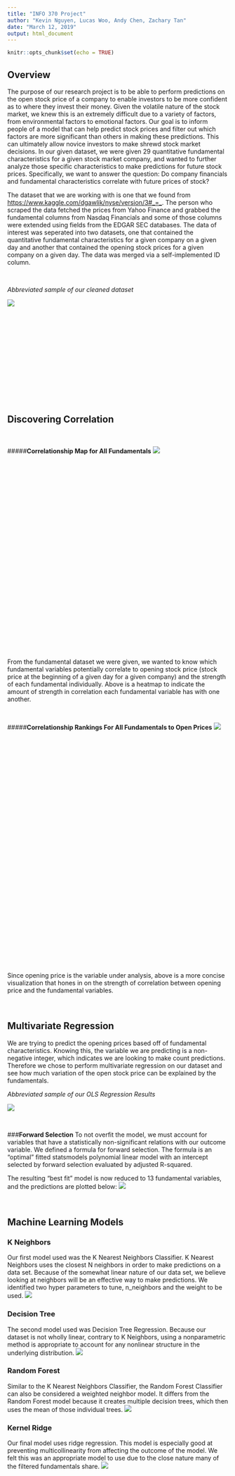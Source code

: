 ---
title: "INFO 370 Project"
author: "Kevin Nguyen, Lucas Woo, Andy Chen, Zachary Tan"
date: "March 12, 2019"
output: html_document
---

```{r setup, include=FALSE}
knitr::opts_chunk$set(echo = TRUE)
```

## **Overview**
The purpose of our research project is to be able to perform predictions on the open stock price of a company to enable investors to be more confident as to where they invest their money. Given the volatile nature of the stock market, we knew this is an extremely difficult due to a variety of factors, from environmental factors to emotional factors. Our goal is to inform people of a model that can help predict stock prices and filter out which factors are more significant than others in making these predictions. This can ultimately allow novice investors to make shrewd stock market decisions. In our given dataset, we were given 29 quantitative fundamental characteristics for a given stock market company, and wanted to further analyze those specific characteristics to make predictions for future stock prices. Specifically, we want to answer the question: Do company financials and fundamental characteristics correlate with future prices of stock?

The dataset that we are working with is one that we found from <https://www.kaggle.com/dgawlik/nyse/version/3#_=_>. The person who scraped the data fetched the prices from Yahoo Finance and grabbed the fundamental columns from Nasdaq Financials and some of those columns were extended using fields from the EDGAR SEC databases. The data of interest was seperated into two datasets, one that contained the quantitative fundamental characteristics for a given company on a given day and another that contained the opening stock prices for a given company on a given day. The data was merged via a self-implemented ID column. 

<br>

*Abbreviated sample of our cleaned dataset*

<div style="width:500px; height:200px">
![](img/sampledata.png)
</div>

<br>

## **Discovering Correlation**

<br>

<div style="width:500px; height:300px">
#####**Correlationship Map for All Fundamentals**
![](img/heatmap.png)
</div>


<br>
<br>
<br>
<br>
<br>
<br>
<br>
<br>
<br>


From the fundamental dataset we were given, we wanted to know which fundamental variables potentially correlate to opening stock price (stock price at the beginning of a given day for a given company) and the strength of each fundamental individually. Above is a heatmap to indicate the amount of strength in correlation each fundamental variable has with one another.


<br>

<div style="width:500px; height:300px">
#####**Correlationship Rankings For All Fundamentals to Open Prices**
![](img/rankings.png)

</div>

<br>
<br>
<br>
<br>
<br>
<br>
<br>
<br>
<br>
<br>
<br>
<br>
<br>
<br>

Since opening price is the variable under analysis, above is a more concise visualization that hones in on the strength of correlation between opening price and the fundamental variables.

<br>

## **Multivariate Regression**
We are trying to predict the opening prices based off of fundamental characteristics. Knowing this, the variable we are predicting is a non-negative integer, which indicates we are looking to make count predictions. Therefore we chose to perform multivariate regression on our dataset and see how much variation of the open stock price can be explained by the fundamentals.


*Abbreviated sample of our OLS Regression Results*
<div style="width:500px; height:22s0px">
![](img/olssummary.png)
</div>

<br>

###**Forward Selection**
To not overfit the model, we must account for variables that have a statistically non-significant relations with our outcome variable.
We defined a formula for forward selection. The formula is an "optimal" fitted statsmodels polynomial linear model with an intercept selected by forward selection evaluated by adjusted R-squared.

The resulting "best fit" model is now reduced to 13 fundamental variables, and the predictions are plotted below:
![](img/linear.png)

<br>

## **Machine Learning Models**

### K Neighbors
Our first model used was the K Nearest Neighbors Classifier. K Nearest Neighbors uses the closest N neighbors in order to make predictions on a data set. Because of the somewhat linear nature of our data set, we believe looking at neighbors will be an effective way to make predictions. We identified two hyper parameters to tune, n_neighbors and the weight to be used.
![](img/kneighbors.png)


### Decision Tree
The second model used was Decision Tree Regression. Because our dataset is not wholly linear, contrary to K Neighbors, using a nonparametric method is appropriate to account for any nonlinear structure in the underlying distribution.
![](img/decisiontree.png)

### Random Forest
Similar to the K Nearest Neighbors Classifier, the Random Forest Classifier can also be considered a weighted neighbor model. It differs from the Random Forest model because it creates multiple decision trees, which then uses the mean of those individual trees.
![](img/randomforest.png)

### Kernel Ridge
Our final model uses ridge regression. This model is especially good at preventing multicollinearity from affecting the outcome of the model. We felt this was an appropriate model to use due to the close nature many of the filtered fundamentals share. 
![](img/kernelridge.png)